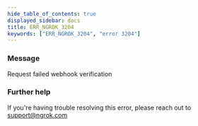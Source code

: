 ```yaml
---
hide_table_of_contents: true
displayed_sidebar: docs
title: ERR_NGROK_3204
keywords: ["ERR_NGROK_3204", "error 3204"]
---
```


### Message

Request failed webhook verification

### Further help

If you're having trouble resolving this error, please reach out to [support@ngrok.com](mailto:support@ngrok.com?subject=Help%20with%20ERR_NGROK_3204)
